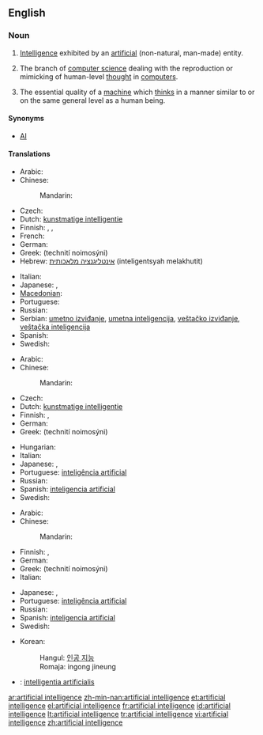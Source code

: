 ==English==
{{wikipedia}}

===Noun===
{{en-noun|sg=[[artificial]] [[intelligence]]}}

# [[intelligence|Intelligence]] exhibited by an [[artificial]] (non-natural, man-made) entity.
# {{artificial intelligence}} The branch of [[computer science]] dealing with the reproduction or mimicking of human-level [[thought]] in [[computer]]s.
# The essential quality of a [[machine]] which [[think]]s in a manner similar to or on the same general level as a human being.

====Synonyms====
* [[AI]]

====Translations====
{{trans-top|intelligence exhibited by an artificial entity}}
* Arabic: {{t|ar|ذكاء اصطناعي|m|tr=dhaka'a iStinaa`ayy|sc=Arab}}
* Chinese:
*: Mandarin: {{t|zh|人工智能|tr=réngōng zhìnéng|sc=Hani}}
* Czech: {{t-|cs|umělá inteligence|f}}
* Dutch: [[kunstmatige intelligentie]] {{f}}
* Finnish: {{t-|fi|keinoäly}}, {{t-|fi|tekoäly}}, {{t-|fi|äly}}
* French: {{t|fr|intelligence artificielle|f}}
* German: {{t-|de|künstliche Intelligenz}}
* Greek: {{t+|el|τεχνητή νοημοσύνη|f|sc=Grek}} (technití noimosýni)
* Hebrew: [[אינטליגנציה מלאכותית]] (inteligentsyah melakhutit) {{f}}
{{trans-mid}}
* Italian: {{t|it|intelligenza artificiale}}
* Japanese: {{t|ja|人工知能|tr=じんこうちのう, jinkō chinō|sc=Jpan}},  {{t|ja|アーティフィシャルインテリジェンス|tr=ātifisharuinterijensu|sc=Jpan}}
* [[Macedonian]]: {{t|mk|вештачка интелигенција|f|tr=véštačka inteligéncija|sc=Cyrl}}
* Portuguese: {{t+|pt|inteligência artificial}}
* Russian: {{t|ru|искусственный интеллект|m|tr=iskússtvennyj intellékt|sc=Cyrl}}
* Serbian: [[umetno izviđanje]], [[umetna inteligencija]], [[veštačko izviđanje]], [[veštačka inteligencija]]
* Spanish: {{t+|es|inteligencia artificial}}
* Swedish: {{t-|sv|artificiell intelligens|c}}
{{trans-bottom}}

{{trans-top|branch of computer science}}
* Arabic: {{t|ar|ذكاء اصطناعي|m|tr=dhaka'a iStinaa`ayy|sc=Arab}}
* Chinese:
*: Mandarin: {{t|zh|人工智能|tr=réngōng zhìnéng|sc=Hani}}
* Czech: {{t-|cs|umělá inteligence|f}}
* Dutch: [[kunstmatige intelligentie]] {{f}}
* Finnish: {{t-|fi|keinoäly}}, {{t-|fi|tekoäly}}
* German: {{t-|de|künstliche Intelligenz}}
* Greek: {{t+|el|τεχνητή νοημοσύνη|f|sc=Grek}} (technití noimosýni)
{{trans-mid}}
* Hungarian: {{t-|hu|mesterséges intelligencia}}
* Italian: {{t|it|intelligenza artificiale}}
* Japanese: {{t|ja|人工知能|tr=じんこうちのう, jinkō chinō|sc=Jpan}},  {{t|ja|アーティフィシャルインテリジェンス|tr=ātifisharuinterijensu|sc=Jpan}}
* Portuguese: [[inteligência artificial]]
* Russian: {{t|ru|искусственный интеллект|m|tr=iskússtvennyj intellékt|sc=Cyrl}}
* Spanish: [[inteligencia artificial]]
* Swedish: {{t-|sv|artificiell intelligens|c}}
{{trans-bottom}}

{{trans-top|quality of a machine}}
* Arabic: {{t|ar|ذكاء اصطناعي|m|tr=dhaka'a iStinaa`ayy|sc=Arab}}
* Chinese:
*: Mandarin: {{t|zh|人工智能|tr=réngōng zhìnéng|sc=Hani}}
* Finnish: {{t-|fi|keinoäly}}, {{t-|fi|tekoäly}}
* German: {{t-|de|künstliche Intelligenz}}
* Greek: {{t+|el|τεχνητή νοημοσύνη|f|sc=Grek}} (technití noimosýni)
* Italian: {{t|it|intelligenza artificiale}}
{{trans-mid}}
* Japanese: {{t|ja|人工知能|tr=じんこうちのう, jinkō chinō|sc=Jpan}},  {{t|ja|アーティフィシャルインテリジェンス|tr=ātifisharuinterijensu|sc=Jpan}}
* Portuguese: [[inteligência artificial]]
* Russian: {{t|ru|искусственный интеллект|m|tr=iskússtvennyj intellékt|sc=Cyrl}}
* Spanish: [[inteligencia artificial]]
* Swedish: {{t-|sv|artificiell intelligens|c}}
{{trans-bottom}}

{{checktrans-top|translations to be checked}}
* Korean:
*: Hangul: [[인공 지능]]
*: Romaja: ingong jineung
* {{ttbc|Latin}}: [[intelligentia artificialis]] {{f}}
{{trans-bottom}}

[[ar:artificial intelligence]]
[[zh-min-nan:artificial intelligence]]
[[et:artificial intelligence]]
[[el:artificial intelligence]]
[[fr:artificial intelligence]]
[[id:artificial intelligence]]
[[lt:artificial intelligence]]
[[tr:artificial intelligence]]
[[vi:artificial intelligence]]
[[zh:artificial intelligence]]